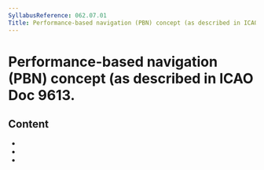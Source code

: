 ```yaml
---
SyllabusReference: 062.07.01
Title: Performance-based navigation (PBN) concept (as described in ICAO Doc 9613.
---
```


# Performance-based navigation (PBN) concept (as described in ICAO Doc 9613.

## Content

- <Link href="062.07.01.01" />
- <Link href="062.07.01.02" />
- <Link href="062.07.01.03" />

